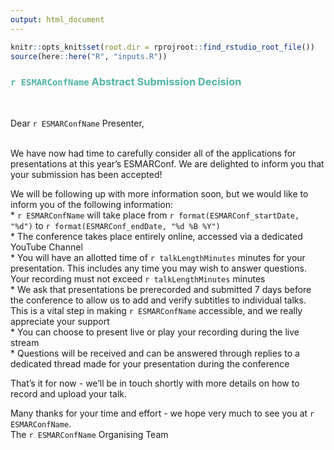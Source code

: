 ```yaml
---
output: html_document
---
```

``` r
knitr::opts_knit$set(root.dir = rprojroot::find_rstudio_root_file())
source(here::here("R", "inputs.R"))
```
### <span style="color: #4fb4a8;">`r ESMARConfName` Abstract Submission Decision</span>  
<br>

Dear `r ESMARConfName` Presenter,  
<br>

We have now had time to carefully consider all of the applications for presentations at this year's ESMARConf. We are delighted to inform you that your submission has been accepted!  

We will be following up with more information soon, but we would like to inform you of the following information:  
* `r ESMARConfName` will take place from `r format(ESMARConf_startDate, "%d")` to `r format(ESMARConf_endDate, "%d %B %Y")`  
* The conference takes place entirely online, accessed via a dedicated YouTube Channel  
* You will have an allotted time of `r talkLengthMinutes` minutes for your presentation. This includes any time you may wish to answer questions. Your recording must not exceed `r talkLengthMinutes` minutes  
* We ask that presentations be prerecorded and submitted 7 days before the conference to allow us to add and verify subtitles to individual talks. This is a vital step in making `r ESMARConfName` accessible, and we really appreciate your support  
* You can choose to present live or play your recording during the live stream  
* Questions will be received and can be answered through replies to a dedicated thread made for your presentation during the conference  

That's it for now - we'll be in touch shortly with more details on how to record and upload your talk.  

Many thanks for your time and effort - we hope very much to see you at `r ESMARConfName`.  
The `r ESMARConfName` Organising Team